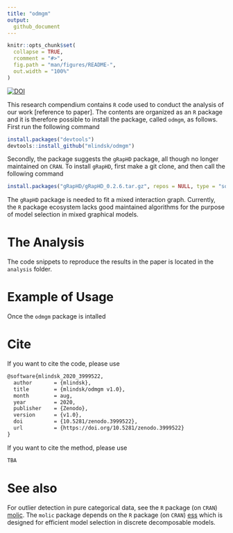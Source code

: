 ```yaml
---
title: "odmgm"
output:
  github_document
---
```


<!-- README.md is generated from README.Rmd. Please edit that file -->

```r
knitr::opts_chunk$set(
  collapse = TRUE,
  rcomment = "#>",
  fig.path = "man/figures/README-",
  out.width = "100%"
)
```


[![DOI](https://zenodo.org/badge/290208715.svg)](https://zenodo.org/badge/latestdoi/290208715)

This research compendium contains `R` code used to conduct the analysis of our work [reference to paper]. The contents are organized as an `R` package and it is therefore possible to install the package, called `odmgm`, as follows. First run the following command

```r
install.packages("devtools")
devtools::install_github("mlindsk/odmgm")
```

Secondly, the package suggests the `gRapHD` package, all though no longer maintained on `CRAN`. To install `gRapHD`, first make a git clone, and then call the following command

```r
install.packages("gRapHD/gRapHD_0.2.6.tar.gz", repos = NULL, type = "source")
```

The `gRapHD` package is needed to fit a mixed interaction graph. Currently, the `R` package ecosystem lacks good maintained algorithms for the purpose of model selection in mixed graphical models. 

# The Analysis 
The code snippets to reproduce the results in the paper is located in the `analysis` folder.

# Example of Usage
Once the `odmgm` package is intalled

# Cite

If you want to cite the code, please use 

```latex
@software{mlindsk_2020_3999522,
  author       = {mlindsk},
  title        = {mlindsk/odmgm v1.0},
  month        = aug,
  year         = 2020,
  publisher    = {Zenodo},
  version      = {v1.0},
  doi          = {10.5281/zenodo.3999522},
  url          = {https://doi.org/10.5281/zenodo.3999522}
}
```

If you want to cite the method, please use

```latex
TBA
```

# See also
For outlier detection in pure categorical data, see the `R` package (on `CRAN`) [molic](https://github.com/mlindsk/molic). The `molic` package depends on the `R` package (on `CRAN`) [ess](https://github.com/mlindsk/ess) which is designed for efficient model selection in discrete decomposable models.
